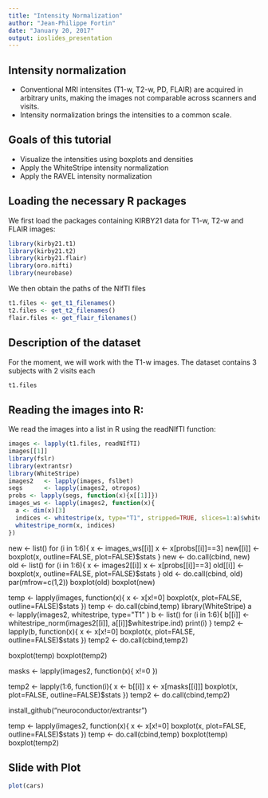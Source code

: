 ```yaml
---
title: "Intensity Normalization"
author: "Jean-Philippe Fortin"
date: "January 20, 2017"
output: ioslides_presentation
---
```


## Intensity normalization

- Conventional MRI intensites (T1-w, T2-w, PD, FLAIR) are acquired in arbitrary units, making the images not comparable across scanners and visits. 
- Intensity normalization brings the intensities to a common scale.

## Goals of this tutorial

- Visualize the intensities using boxplots and densities
- Apply the WhiteStripe intensity normalization 
- Apply the RAVEL intensity normalization

## Loading the necessary R packages

We first load the packages containing KIRBY21 data for T1-w, T2-w and FLAIR images:
```r
library(kirby21.t1)
library(kirby21.t2)
library(kirby21.flair)
library(oro.nifti)
library(neurobase)
```
We then obtain the paths of the NIfTI files
```r
t1.files <- get_t1_filenames()
t2.files <- get_t2_filenames()
flair.files <- get_flair_filenames()
```

## Description of the dataset

For the moment, we will work with the T1-w images. The dataset contains 3 subjects with 2 visits each
```r
t1.files 
```

## Reading the images into R:

We read the images into a list in R using the readNIfTI function:
```r
images <- lapply(t1.files, readNIfTI)
images[[1]]
library(fslr)
library(extrantsr)
library(WhiteStripe)
images2   <- lapply(images, fslbet)
segs      <- lapply(images2, otropos)
probs <- lapply(segs, function(x){x[[1]]})
images_ws <- lapply(images2, function(x){
  a <- dim(x)[3]
  indices <- whitestripe(x, type="T1", stripped=TRUE, slices=1:a)$whitestripe.ind
  whitestripe_norm(x, indices)
})
```

new <- list()
for (i in 1:6){
  x <- images_ws[[i]]
  x <- x[probs[[i]]==3]
  new[[i]] <- boxplot(x, outline=FALSE, plot=FALSE)$stats
}
new <- do.call(cbind, new)
old <- list()
for (i in 1:6){
  x <- images2[[i]]
  x <- x[probs[[i]]==3]
  old[[i]] <- boxplot(x, outline=FALSE, plot=FALSE)$stats
}
old <- do.call(cbind, old)
par(mfrow=c(1,2))
boxplot(old)
boxplot(new)





temp <- lapply(images, function(x){
  x <- x[x!=0]
  boxplot(x, plot=FALSE, outline=FALSE)$stats
})
temp <- do.call(cbind,temp)
library(WhiteStripe)
a <- lapply(images2, whitestripe, type="T1" )
b <- list()
for (i in 1:6){
  b[[i]] <- whitestripe_norm(images2[[i]], a[[i]]$whitestripe.ind)
  print(i)
}
temp2 <- lapply(b, function(x){
  x <- x[x!=0]
  boxplot(x, plot=FALSE, outline=FALSE)$stats
})
temp2 <- do.call(cbind,temp2)

boxplot(temp)
boxplot(temp2)

masks <- lapply(images2, function(x){
  x!=0
})

temp2 <- lapply(1:6, function(i){
  x <- b[[i]]
  x <- x[masks[[i]]]
  boxplot(x, plot=FALSE, outline=FALSE)$stats
})
temp2 <- do.call(cbind,temp2)


install_github("neuroconductor/extrantsr")


temp <- lapply(images2, function(x){
  x <- x[x!=0]
  boxplot(x, plot=FALSE, outline=FALSE)$stats
})
temp <- do.call(cbind,temp)
boxplot(temp)
boxplot(temp2)

## Slide with Plot

```r
plot(cars)
```

